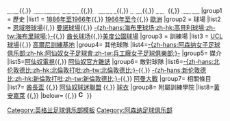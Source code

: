{{Navbox
| basestyle = background:#B60000; color:white; border:1px white;
|title = [[阿森纳足球俱乐部|<span style="color: white">阿仙奴足球會</span>]]
|name=阿仙奴足球會
|above=[[阿仙奴足球會球員列表|<span style="color: white">球員</span>]]{{,}} [[阿仙奴足球會職員列表|<span style="color: white">職員</span>]]{{,}} [[阿仙奴預備組及足球學院|<span style="color: white">預備組及足球學院</span>]]{{,}}[[阿仙奴足球會歷屆賽季|<span style="color: white">歷屆賽季</span>]]{{,}} [[阿仙奴足球會紀錄|<span style="color: white">紀錄</span>]]{{,}} [[阿仙奴球迷|<span style="color: white">球迷</span>]]{{,}} [[阿仙奴足球會擁有權|<span style="color: white">擁有權</span>]]
|group1 =  歷史
|list1 = [[阿仙奴足球會歷史 (1886年至1966年)|1886年至1966年]]{{,}} [[阿仙奴足球會歷史 (1966年至現在)|1966年至今]]{{,}} [[阿仙奴足球會在歐洲足球|歐洲]]
|group2 = 球場
|list2 = [[恩域塔球場]]{{small|（1890年至1893年）}}{{,}} [[曼諾球場]]{{small|（1888年至1890年、1893至1913年）}}{{,}} [[海布里球场|-{zh-hans:海布里球场;zh-hk:高貝利球場;zh-tw:海布里球場;}-]]{{small|（1913年至2006年）}}{{,}} [[酋长球场]]{{small|（2006年至今）}}{{,}}[[美度公園球場]]{{small|（青年軍、女子隊）（2013年至今）}}
|group3 = 訓練場
|list3 = [[倫敦大學學院|UCL球場]]{{,}} [[高爾尼訓練基地]] 
|group4= 其他球隊
|list4=[[阿森纳女子足球俱乐部|-{zh-hans:阿森纳女子足球俱乐部;zh-hk:阿仙奴女子足球會;zh-tw:兵工廠女子足球俱樂部;}-]]
|group5= 媒介
|list5=[[阿仙奴電視]]{{,}} [[阿仙奴官方雜誌]] 
|group6= 敵對球隊
|list6=[[北倫敦打吡|-{zh-hans:北伦敦德比;zh-hk:北倫敦打吡;zh-tw:北倫敦德比;}-]]{{,}} [[新倫敦打吡|-{zh-hans:新伦敦德比;zh-hk:新倫敦打吡;zh-tw:新倫敦德比;}-]]{{,}} [[阿曼大戰]]
|group7= 相關條目
|list7= [[酋長盃]] {{,}} [[阿仙奴球迷聯盟]] {{,}} [[阿仙奴足球會球衣|球衣]]
|group8= 附屬訓練學院
|list8=[[嘉萊黃英足球俱樂部|黃安嘉萊]] {{,}} {{link-en|雲迪杜格|Wadi Degla SC}}
|below='''{{Icon|Category}} [[:Category:阿森纳足球俱乐部|{{color|white|分類：阿森纳足球俱乐部}}]] ''' {{,}} '''[[File:Commons-logo.svg|16px]] [[Commons:Category:阿森纳足球俱乐部|{{color|white|共享資源：阿森纳足球俱乐部}}]]'''
}}<noinclude>
[[Category:英格兰足球俱乐部模板]]
[[Category:阿森纳足球俱乐部]]
</noinclude>